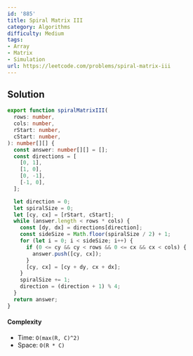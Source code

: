 ```yaml
---
id: '885'
title: Spiral Matrix III
category: Algorithms
difficulty: Medium
tags:
- Array
- Matrix
- Simulation
url: https://leetcode.com/problems/spiral-matrix-iii
---
```


## Solution

```typescript filename="solution.ts" copy
export function spiralMatrixIII(
  rows: number,
  cols: number,
  rStart: number,
  cStart: number,
): number[][] {
  const answer: number[][] = [];
  const directions = [
    [0, 1],
    [1, 0],
    [0, -1],
    [-1, 0],
  ];

  let direction = 0;
  let spiralSize = 0;
  let [cy, cx] = [rStart, cStart];
  while (answer.length < rows * cols) {
    const [dy, dx] = directions[direction];
    const sideSize = Math.floor(spiralSize / 2) + 1;
    for (let i = 0; i < sideSize; i++) {
      if (0 <= cy && cy < rows && 0 <= cx && cx < cols) {
        answer.push([cy, cx]);
      }
      [cy, cx] = [cy + dy, cx + dx];
    }
    spiralSize += 1;
    direction = (direction + 1) % 4;
  }
  return answer;
}
```

#### Complexity

- Time: `O(max(R, C)^2)`
- Space: `O(R * C)`


